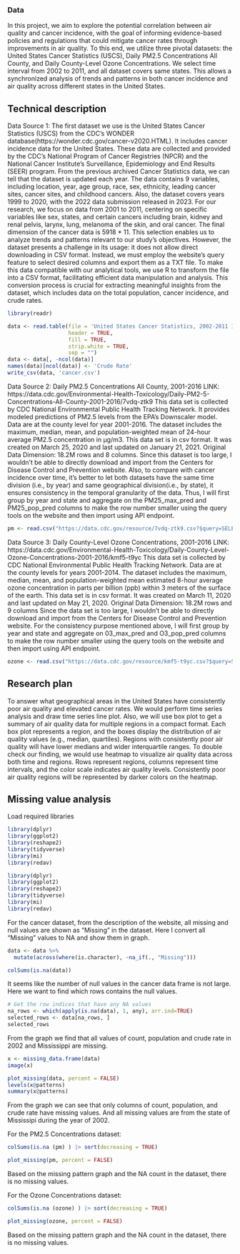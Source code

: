 ### Data 
In this project, we aim to explore the potential correlation between air quality and cancer incidence, with the goal of informing evidence-based policies and regulations that could mitigate cancer rates through improvements in air quality. To this end, we utilize three pivotal datasets: the United States Cancer Statistics (USCS), Daily PM2.5 Concentrations All County, and Daily County-Level Ozone Concentrations. We select time interval from 2002 to 2011, and all dataset covers same states. This allows a synchronized analysis of trends and patterns in both cancer incidence and air quality across different states in the United States.


## Technical description
Data Source 1: 
The first dataset we use is the United States Cancer Statistics (USCS) from the CDC's WONDER database(https://wonder.cdc.gov/cancer-v2020.HTML). It includes cancer incidence data for the United States. These data are collected and provided by the CDC's National Program of Cancer Registries (NPCR) and the National Cancer Institute's Surveillance, Epidemiology and End Results (SEER) program. From the previous archived Cancer Statistics data, we can tell that the dataset is updated each year. The data contains 9 variables, including location, year, age group, race, sex, ethnicity, leading cancer sites, cancer sites, and childhood cancers. Also, the dataset covers years 1999 to 2020, with the 2022 data submission released in 2023. For our research, we focus on data from 2001 to 2011, centering on specific variables like sex, states, and certain cancers including brain, kidney and renal pelvis, larynx, lung, melanoma of the skin, and oral cancer. The final dimension of the cancer data is 5918 * 11. This selection enables us to analyze trends and patterns relevant to our study's objectives. However, the dataset presents a challenge in its usage: it does not allow direct downloading in CSV format. Instead, we must employ the website's query feature to select desired columns and export them as a TXT file. To make this data compatible with our analytical tools, we use R to transform the file into a CSV format, facilitating efficient data manipulation and analysis. This conversion process is crucial for extracting meaningful insights from the dataset, which includes data on the total population, cancer incidence, and crude rates.

```r
library(readr)

data <- read.table(file = 'United States Cancer Statistics, 2002-2011 Incidence.txt', 
                   header = TRUE, 
                   fill = TRUE, 
                   strip.white = TRUE, 
                   sep = "")
data <- data[, -ncol(data)]
names(data)[ncol(data)] <- 'Crude Rate'
write_csv(data, 'cancer.csv')

```

Data Source 2: 
Daily PM2.5 Concentrations All County, 2001-2016
LINK: https://data.cdc.gov/Environmental-Health-Toxicology/Daily-PM2-5-Concentrations-All-County-2001-2016/7vdq-ztk9
This data set is collected by CDC National Environmental Public Health Tracking Network. It provides modeled predictions of PM2.5 levels from the EPA's Downscaler model. Data are at the county level for year 2001-2016. The dataset includes the maximum, median, mean, and population-weighted mean of 24-hour average PM2.5 concentration in μg/m3. This data set is in csv format. It was created on March 25, 2020 and last updated on January 21, 2021. 
Original Data Dimension: 18.2M rows and 8 columns.
Since this dataset is too large, I wouldn't be able to directly download and import from the Centers for Disease Control and Prevention website. Also, to compare with cancer incidence over time, it's better to let both datasets have the same time division (i.e., by year) and same geographical division(i.e., by state), it ensures consistency in the temporal granularity of the data. Thus, I will first group by year and state and aggregate on the PM25_max_pred and PM25_pop_pred columns to make the row number smaller using the query tools on the website and then import using API endpoint. 

```r
pm <- read.csv("https://data.cdc.gov/resource/7vdq-ztk9.csv?$query=SELECT%0A%20%20%60year%60%2C%0A%20%20%60statefips%60%2C%0A%20%20max(%60pm25_max_pred%60)%20AS%20%60max_pm25_max_pred%60%2C%0A%20%20avg(%60pm25_pop_pred%60)%20AS%20%60avg_pm25_pop_pred%60%0AGROUP%20BY%20%60year%60%2C%20%60statefips%60")
```

Data Source 3: 
Daily County-Level Ozone Concentrations, 2001-2016
LINK: https://data.cdc.gov/Environmental-Health-Toxicology/Daily-County-Level-Ozone-Concentrations-2001-2016/kmf5-t9yc
This data set is collected by CDC National Environmental Public Health Tracking Network. Data are at the county levels for years 2001-2014. The dataset includes the maximum, median, mean, and population-weighted mean estimated 8-hour average ozone concentration in parts per billion (ppb) within 3 meters of the surface of the earth. This data set is in csv format. It was created on March 11, 2020 and last updated on May 21, 2020. 
Original Data Dimension: 18.2M rows and 9 columns
Since the data set is too large, I wouldn't be able to directly download and import from the Centers for Disease Control and Prevention website. For the consistency purpose mentioned above, I will first group by year and state and aggregate on 03_max_pred and O3_pop_pred columns to make the row number smaller using the query tools on the website and then import using API endpoint.

```r
ozone <- read.csv("https://data.cdc.gov/resource/kmf5-t9yc.csv?$query=SELECT%0A%20%20%60year2%60%2C%0A%20%20%60statefips%60%2C%0A%20%20max(%60o3_max_pred%60)%20AS%20%60max_o3_max_pred%60%2C%0A%20%20avg(%60o3_pop_pred%60)%20AS%20%60avg_o3_pop_pred%60%0AGROUP%20BY%20%60year2%60%2C%20%60statefips%60")
```

## Research plan
To answer what geographical areas in the United States have consistently poor air quality and elevated cancer rates. We would perform time series analysis and draw time series line plot. Also, we will use box plot to get a summary of air quality data for multiple regions in a compact format. Each box plot represents a region, and the boxes display the distribution of air quality values (e.g., median, quartiles). Regions with consistently poor air quality will have lower medians and wider interquartile ranges. To double check our finding, we would use heatmap to visualize air quality data across both time and regions. Rows represent regions, columns represent time intervals, and the color scale indicates air quality levels. Consistently poor air quality regions will be represented by darker colors on the heatmap.

## Missing value analysis
Load required libraries
```r
library(dplyr)
library(ggplot2)
library(reshape2)
library(tidyverse)
library(mi)
library(redav)
```
```r
library(dplyr)
library(ggplot2)
library(reshape2)
library(tidyverse)
library(mi)
library(redav)
```

For the cancer dataset, from the description of the website, all missing and null values are shown as "Missing" in the dataset. Here I convert all "Missing" values to NA and show them in graph. 
```r
data <- data %>%
  mutate(across(where(is.character), ~na_if(., "Missing")))

```

```r
colSums(is.na(data))
```
It seems like the number of null values in the cancer data frame is not large. Here we want to find which rows contains the null values. 

```r
# Get the row indices that have any NA values
na_rows <- which(apply(is.na(data), 1, any), arr.ind=TRUE)
selected_rows <- data[na_rows, ]
selected_rows
```
From the graph we find that all values of count, population and crude rate in 2002 and Mississippi are missing. 

```r
x <- missing_data.frame(data)
image(x)
```
```r
plot_missing(data, percent = FALSE)
levels(x@patterns)
summary(x@patterns)
```
From the graph we can see that only columns of count, population, and crude rate have missing values. And all missing values are from the state of Mississipi during the year of 2002. 

For the PM2.5 Concentrations dataset:
```r
colSums(is.na (pm) ) |> sort(decreasing = TRUE)
```
```r
plot_missing(pm, percent = FALSE)
```
Based on the missing pattern graph and the NA count in the dataset, there is no missing values.

For the Ozone Concentrations dataset: 
```r
colSums(is.na (ozone) ) |> sort(decreasing = TRUE)
```
```r
plot_missing(ozone, percent = FALSE)
```
Based on the missing pattern graph and the NA count in the dataset, there is no missing values.
